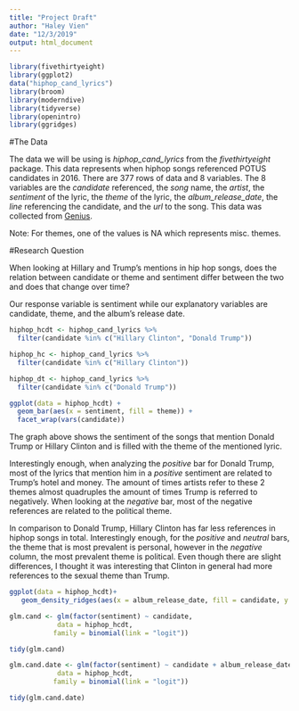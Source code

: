 ```yaml
---
title: "Project Draft"
author: "Haley Vien"
date: "12/3/2019"
output: html_document
---
```


```r
library(fivethirtyeight)
library(ggplot2)
data("hiphop_cand_lyrics")
library(broom)
library(moderndive)
library(tidyverse)
library(openintro)
library(ggridges)
```

#The Data

The data we will be using is *hiphop_cand_lyrics* from the *fivethirtyeight* package. This data represents when hiphop songs referenced POTUS candidates in 2016. There are 377 rows of data and 8 variables. The 8 variables are the *candidate* referenced, the *song* name, the *artist*, the *sentiment* of the lyric, the *theme* of the lyric, the *album_release_date*, the *line* referencing the candidate, and the *url* to the song. This data was collected from [Genius](https://genius.com/).

Note: For themes, one of the values is NA which represents misc. themes.

#Research Question

When looking at Hillary and Trump’s mentions in hip hop songs, does the relation between candidate or theme and sentiment differ between the two and does that change over time?

Our response variable is sentiment while our explanatory variables are candidate, theme, and the album's release date. 

```r
hiphop_hcdt <- hiphop_cand_lyrics %>% 
  filter(candidate %in% c("Hillary Clinton", "Donald Trump"))
```

```r
hiphop_hc <- hiphop_cand_lyrics %>% 
  filter(candidate %in% c("Hillary Clinton"))
```

```r
hiphop_dt <- hiphop_cand_lyrics %>% 
  filter(candidate %in% c("Donald Trump"))
```



```r
ggplot(data = hiphop_hcdt) + 
  geom_bar(aes(x = sentiment, fill = theme)) +
  facet_wrap(vars(candidate))
```

The graph above shows the sentiment of the songs that mention Donald Trump or Hillary Clinton and is filled with the theme of the mentioned lyric. 

Interestingly enough, when analyzing the *positive* bar for Donald Trump, most of the lyrics that mention him in a *positive* sentiment are related to Trump's hotel and money. The amount of times artists refer to these 2 themes almost quadruples the amount of times Trump is referred to negatively. When looking at the *negative* bar, most of the negative references are related to the political theme. 

In comparison to Donald Trump, Hillary Clinton has far less references in hiphop songs in total. Interestingly enough, for the *positive* and *neutral* bars, the theme that is most prevalent is personal, however in the *negative* column, the most prevalent theme is political. Even though there are slight differences, I thought it was interesting that Clinton in general had more references to the sexual theme than Trump. 

```r
ggplot(data = hiphop_hcdt)+
   geom_density_ridges(aes(x = album_release_date, fill = candidate, y = sentiment), alpha = .5)

```

```r
glm.cand <- glm(factor(sentiment) ~ candidate,
            data = hiphop_hcdt,
           family = binomial(link = "logit"))

tidy(glm.cand)
```


```r
glm.cand.date <- glm(factor(sentiment) ~ candidate + album_release_date,
            data = hiphop_hcdt,
           family = binomial(link = "logit"))

tidy(glm.cand.date)
```

